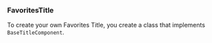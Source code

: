 
### FavoritesTitle

To create your own Favorites Title, you create a class that implements `BaseTitleComponent`.

<BaseTitleComponent />